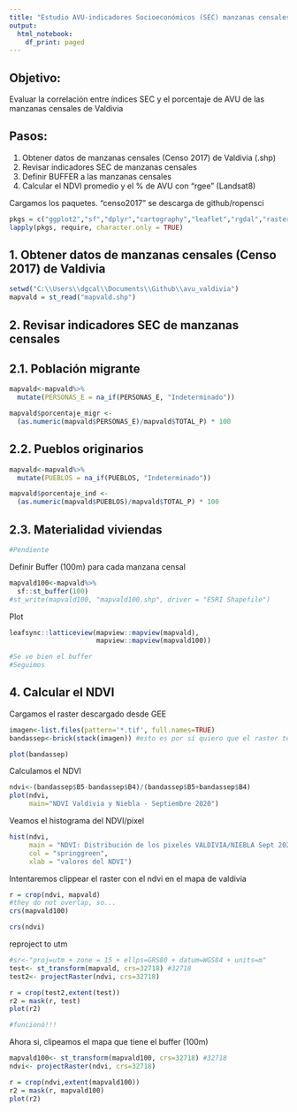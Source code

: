 ```yaml
---
title: "Estudio AVU-indicadores Socioeconómicos (SEC) manzanas censales Valdivia"
output: 
  html_notebook:
    df_print: paged
---
```


## Objetivo: 
Evaluar la correlación entre índices SEC y el porcentaje de AVU de las manzanas censales de Valdivia

## Pasos:
1) Obtener datos de manzanas censales (Censo 2017) de Valdivia (.shp)
2) Revisar indicadores SEC de manzanas censales
3) Definir BUFFER a las manzanas censales
4) Calcular el NDVI promedio y el % de AVU con "rgee" (Landsat8)


Cargamos los paquetes. "censo2017" se descarga de github/ropensci
```r
pkgs = c("ggplot2","sf","dplyr","cartography","leaflet","rgdal","raster","tmap", "tibble", "terra")
lapply(pkgs, require, character.only = TRUE)
```

## 1. Obtener datos de manzanas censales (Censo 2017) de Valdivia
```r
setwd("C:\\Users\\dgcal\\Documents\\Github\\avu_valdivia")
mapvald = st_read("mapvald.shp")
```


## 2. Revisar indicadores SEC de manzanas censales

## 2.1. Población migrante
```r
mapvald<-mapvald%>%
  mutate(PERSONAS_E = na_if(PERSONAS_E, "Indeterminado"))

mapvald$porcentaje_migr <-
  (as.numeric(mapvald$PERSONAS_E)/mapvald$TOTAL_P) * 100
```

## 2.2. Pueblos originarios
```r
mapvald<-mapvald%>%
  mutate(PUEBLOS = na_if(PUEBLOS, "Indeterminado"))

mapvald$porcentaje_ind <-
  (as.numeric(mapvald$PUEBLOS)/mapvald$TOTAL_P) * 100
```

## 2.3. Materialidad viviendas
```r
#Pendiente
```


Definir Buffer (100m) para cada manzana censal
```r
mapvald100<-mapvald%>%
  sf::st_buffer(100)
#st_write(mapvald100, "mapvald100.shp", driver = "ESRI Shapefile")
```


Plot
```r
leafsync::latticeview(mapview::mapview(mapvald),
                      mapview::mapview(mapvald100))

#Se ve bien el buffer
#Seguimos
```

## 4. Calcular el NDVI
Cargamos el raster descargado desde GEE
```r
imagen<-list.files(pattern='*.tif', full.names=TRUE)
bandassep<-brick(stack(imagen)) #esto es por si quiero que el raster tenga hartas capas, por ejemplo, por fecha

plot(bandassep)
```

Calculamos el NDVI
```r
ndvi<-(bandassep$B5-bandassep$B4)/(bandassep$B5+bandassep$B4)
plot(ndvi,
     main="NDVI Valdivia y Niebla - Septiembre 2020")
```


Veamos el histograma del NDVI/pixel
```r
hist(ndvi,
     main = "NDVI: Distribución de los pixeles VALDIVIA/NIEBLA Sept 2020",
     col = "springgreen",
     xlab = "valores del NDVI")
```


Intentaremos clippear el raster con el ndvi en el mapa de valdivia
```r
r = crop(ndvi, mapvald)
#they do not overlap, so...
crs(mapvald100)

```

```r
crs(ndvi)
```

reproject to utm
```r
#sr<-"proj=utm + zone = 15 + ellps=GRS80 + datum=WGS84 + units=m"
test<- st_transform(mapvald, crs=32718) #32718
test2<- projectRaster(ndvi, crs=32718)

r = crop(test2,extent(test))
r2 = mask(r, test)
plot(r2)

#funcionó!!!
```

Ahora si, clipeamos el mapa que tiene el buffer (100m)
```r
mapvald100<- st_transform(mapvald100, crs=32718) #32718
ndvi<- projectRaster(ndvi, crs=32718)

r = crop(ndvi,extent(mapvald100))
r2 = mask(r, mapvald100)
plot(r2)
```


